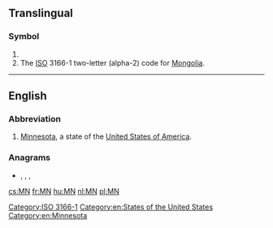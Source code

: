 {{also|Mn|mN|.mn|mn}}
==Translingual==

===Symbol===
{{head|mul|symbol}}

# {{SI-unit-abb|mega|newton|[[force]]}}
# The [[ISO]] 3166-1 two-letter (alpha-2) code for [[Mongolia]].

[[Category:ISO 3166-1]]

----

==English==

===Abbreviation===
{{rfc-header|Abbreviation}}
{{head|en|abbreviation}}

# [[Minnesota]], a state of the [[United States of America]].

===Anagrams===
* {{l|en|N.M.}}, {{l|en|NM}}, {{l|en|Nm}}, {{l|en|nm}}

[[Category:en:States of the United States]]
[[Category:en:Minnesota]]

[[cs:MN]]
[[fr:MN]]
[[hu:MN]]
[[nl:MN]]
[[pl:MN]]